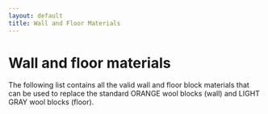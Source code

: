 ```yaml
---
layout: default
title: Wall and Floor Materials
---
```



# Wall and floor materials

The following list contains all the valid wall and floor block materials that can be used to replace the standard ORANGE
wool blocks (wall) and LIGHT GRAY wool blocks (floor).

<Walls></Walls>
